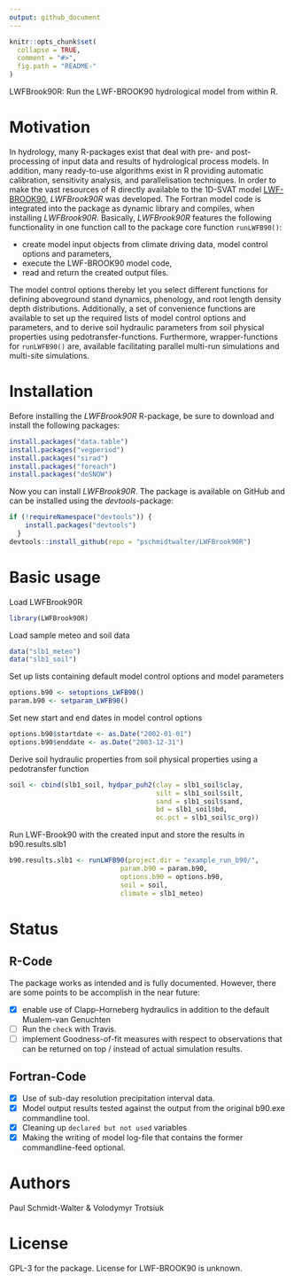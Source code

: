 ```yaml
---
output: github_document
---
```


<!-- README.md is generated from README.Rmd. Please edit that file -->

```r
knitr::opts_chunk$set(
  collapse = TRUE,
  comment = "#>",
  fig.path = "README-"
)
```
LWFBrook90R: Run the LWF-BROOK90 hydrological model from within R.

# Motivation
In hydrology, many R-packages exist that deal with pre- and post-processing of input data and results of hydrological process models. In addition, many ready-to-use algorithms exist in R providing automatic calibration, sensitivity analysis, and parallelisation techniques. In order to make the vast resources of R directly available to the 1D-SVAT model [LWF-BROOK90](https://www.lwf.bayern.de/boden-klima/wasserhaushalt/index.php), *LWFBrook90R* was developed. The Fortran model code is integrated into the package as dynamic library and compiles, when installing *LWFBrook90R*. 
Basically, *LWFBrook90R* features the following functionality in one function call to the package core function `runLWFB90()`:

* create model input objects from climate driving data, model control options and parameters,
* execute the LWF-BROOK90 model code,
* read and return the created output files.

The model control options thereby let you select different functions for defining aboveground stand dynamics, phenology, and root length density depth distributions. Additionally, a set of convenience functions are available to set up the required lists of model control options and parameters, and to derive soil hydraulic parameters from soil physical properties using pedotransfer-functions. Furthermore, wrapper-functions for `runLWFB90()` are, available facilitating parallel multi-run simulations and multi-site simulations.

# Installation

Before installing the *LWFBrook90R* R-package, be sure to download and install the following packages:
```r
install.packages("data.table")
install.packages("vegperiod")
install.packages("sirad")
install.packages("foreach")
install.packages("doSNOW")
```

Now you can install *LWFBrook90R*. The package is available on GitHub and can be installed using the *devtools*-package:
```r
if (!requireNamespace("devtools")) {
    install.packages("devtools")
  }
devtools::install_github(repo = "pschmidtwalter/LWFBrook90R")
```

# Basic usage
Load LWFBrook90R
```r
library(LWFBrook90R)
```

Load sample meteo and soil data
```r
data("slb1_meteo")
data("slb1_soil")
```

Set up lists containing default model control options and model parameters
```r
options.b90 <- setoptions_LWFB90()
param.b90 <- setparam_LWFB90()
```
Set new start and end dates in model control options
```r
options.b90$startdate <- as.Date("2002-01-01")
options.b90$enddate <- as.Date("2003-12-31")
```

Derive soil hydraulic properties from soil physical properties using a pedotransfer function
```r
soil <- cbind(slb1_soil, hydpar_puh2(clay = slb1_soil$clay,
                                     silt = slb1_soil$silt,
                                     sand = slb1_soil$sand,
                                     bd = slb1_soil$bd,
                                     oc.pct = slb1_soil$c_org))
```

Run LWF-Brook90 with the created input and store the results in b90.results.slb1
```r
b90.results.slb1 <- runLWFB90(project.dir = "example_run_b90/",
                            param.b90 = param.b90,
                            options.b90 = options.b90,
                            soil = soil,
                            climate = slb1_meteo)
```

# Status

## R-Code

The package works as intended and is fully documented. However, there are some points to be accomplish in the near future:

- [x] enable use of Clapp-Horneberg hydraulics in addition to the default Mualem-van Genuchten
- [ ] Run the `check` with Travis.
- [ ] implement Goodness-of-fit measures with respect to observations that can be returned on top / instead of actual simulation results.

## Fortran-Code 
 
- [x] Use of sub-day resolution precipitation interval data.
- [x] Model output results tested against the output from the original b90.exe commandline tool. 
- [x] Cleaning up `declared but not used` variables
- [x] Making the writing of model log-file that contains the former commandline-feed optional. 

# Authors 
Paul Schmidt-Walter & Volodymyr Trotsiuk

# License
GPL-3 for the package. License for LWF-BROOK90 is unknown.
